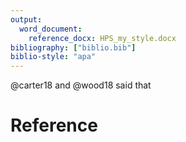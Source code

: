 ```yaml
---
output:
  word_document:
    reference_docx: HPS_my_style.docx
bibliography: ["biblio.bib"]
biblio-style: "apa"
---
```


@carter18 and @wood18 said that

# Reference
